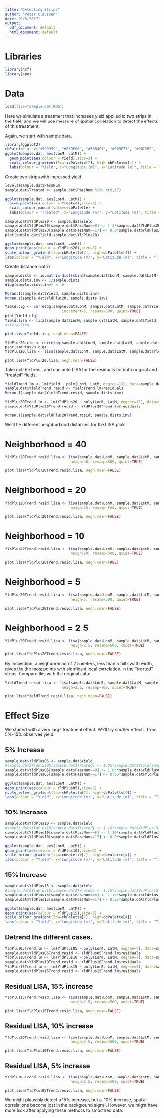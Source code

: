 ```yaml
---
title: "Detecting Strips"
author: "Peter Claussen"
date: "9/5/2017"
output:
  pdf_document: default
  html_document: default
---
```


# Libraries

```r
library(ncf)
library(ape)
```

# Data

```r
load(file="sample.dat.Rda")
```

Here we simulate a treatment that increases yield applied to two strips in the field, and we will use measure of spatial correlation to detect the effects of this treatment.

Again, we start with sample data,

```r
library(ggplot2)
cbPalette <- c("#999999", "#E69F00", "#56B4E9", "#009E73", "#0072B2", "#D55E00", "#F0E442","#CC79A7","#000000","#734f80", "#2b5a74", "#004f39", "#787221", "#003959", "#6aaf00", "#663cd3")
ggplot(sample.dat, aes(LonM, LatM)) + 
  geom_point(aes(colour = Yield),size=3) + 
  scale_colour_gradient(low=cbPalette[7], high=cbPalette[4]) +
  labs(colour = "Yield", x="Longitude (m)", y="Latitude (m)", title = "Sample Yield Monitor Data")
```

Create two strips with increased yield.

```r
levels(sample.dat$PassNum)
sample.dat$Treated <- sample.dat$PassNum %in% c(8,17)
```

```r
ggplot(sample.dat, aes(LonM, LatM)) + 
  geom_point(aes(colour = Treated),size=3) + 
  scale_colour_manual(values=cbPalette) +
  labs(colour = "Treated", x="Longitude (m)", y="Latitude (m)", title = "Sample Yield Monitor Data")
```

```r
sample.dat$YldPlus20 <- sample.dat$Yield
sample.dat$YldPlus20[sample.dat$PassNum==8] <- 1.2*sample.dat$YldPlus20[sample.dat$PassNum==8]
sample.dat$YldPlus20[sample.dat$PassNum==17] <- 0.8*sample.dat$YldPlus20[sample.dat$PassNum==17]
plot(sample.dat$Yield,sample.dat$YldPlus20)
```


```r
ggplot(sample.dat, aes(LonM, LatM)) + 
geom_point(aes(colour = YldPlus20),size=3) + 
scale_colour_gradient(low=cbPalette[7], high=cbPalette[4]) +
labs(colour = "Yield", x="Longitude (m)", y="Latitude (m)", title = "Treated (20%) Yield Monitor Data")
```

Create distance matrix

```r
sample.dists <- as.matrix(dist(cbind(sample.dat$LonM, sample.dat$LatM)))
sample.dists.inv <- 1/sample.dists
diag(sample.dists.inv) <- 0
```

```r
Moran.I(sample.dat$Yield, sample.dists.inv)
Moran.I(sample.dat$YldPlus20, sample.dists.inv)
```


```r
Yield.clg <- correlog(sample.dat$LonM, sample.dat$LatM, sample.dat$Yield, 
                          increment=5, resamp=500, quiet=TRUE)
plot(Yield.clg)
Yield.lisa <- lisa(sample.dat$LonM, sample.dat$LatM, sample.dat$Yield, neigh=10, resamp=500, quiet=TRUE)
#Yield.lisa
```

```r
plot.lisa(Yield.lisa, negh.mean=FALSE)
```

```r
YldPlus20.clg <- correlog(sample.dat$LonM, sample.dat$LatM, sample.dat$YldPlus20, increment=5, resamp=500, quiet=TRUE)
plot(YldPlus20.clg)
YldPlus20.lisa <- lisa(sample.dat$LonM, sample.dat$LatM, sample.dat$YldPlus20, neigh=10, resamp=500, quiet=TRUE)
```

```r
plot.lisa(YldPlus20.lisa, negh.mean=FALSE)
```

Take out the trend, and compute LISA for the residuals for both original and "treated" fields.

```r
YieldTrend.lm <- lm(Yield ~ poly(LonM, LatM, degree=11), data=sample.dat)
sample.dat$YieldTrend.resid <- YieldTrend.lm$residuals
Moran.I(sample.dat$YieldTrend.resid, sample.dists.inv)

YldPlus20Trend.lm <- lm(YldPlus20 ~ poly(LonM, LatM, degree=11), data=sample.dat)
sample.dat$YldPlus20Trend.resid <- YldPlus20Trend.lm$residuals

Moran.I(sample.dat$YldPlus20Trend.resid, sample.dists.inv)
```

We'll try different neighborhood distances for the LISA plots.

# Neighborhood = 40 

```r

YldPlus20Trend.resid.lisa <- lisa(sample.dat$LonM, sample.dat$LatM, sample.dat$YldPlus20Trend.resid,
                              neigh=40, resamp=500, quiet=TRUE)
```

```r
plot.lisa(YldPlus20Trend.resid.lisa, negh.mean=FALSE)
```


# Neighborhood = 20 

```r
YldPlus20Trend.resid.lisa <- lisa(sample.dat$LonM, sample.dat$LatM, sample.dat$YldPlus20Trend.resid,
                              neigh=20, resamp=500, quiet=TRUE)
```

```r
plot.lisa(YldPlus20Trend.resid.lisa, negh.mean=FALSE)
```

# Neighborhood = 10 

```r
YldPlus20Trend.resid.lisa <- lisa(sample.dat$LonM, sample.dat$LatM, sample.dat$YldPlus20Trend.resid,
                              neigh=10, resamp=500, quiet=TRUE)
```

```r
plot.lisa(YldPlus20Trend.resid.lisa, negh.mean=TRUE)
```


# Neighborhood = 5 

```r
YldPlus20Trend.resid.lisa <- lisa(sample.dat$LonM, sample.dat$LatM, sample.dat$YldPlus20Trend.resid,
                              neigh=5, resamp=500, quiet=TRUE)
```

```r
plot.lisa(YldPlus20Trend.resid.lisa, negh.mean=FALSE)
```


# Neighborhood = 2.5

```r
YldPlus20Trend.resid.lisa <- lisa(sample.dat$LonM, sample.dat$LatM, sample.dat$YldPlus20Trend.resid,
                              neigh=2.5, resamp=500, quiet=TRUE)
```

```r
plot.lisa(YldPlus20Trend.resid.lisa, negh.mean=FALSE)
```


By inspection, a neighborhood of 2.5 meters, less than a full swath width, gives the the most points with signficant local correlation, in the "treated" strips. Compare this with the original data:

```r
YieldTrend.resid.lisa <- lisa(sample.dat$LonM, sample.dat$LatM, sample.dat$YieldTrend.resid, 
                          neigh=2.5, resamp=500, quiet=TRUE)
```

```r
plot.lisa(YieldTrend.resid.lisa, negh.mean=FALSE)
```


# Effect Size

We started with a very large treatment effect. We'll try smaller effects, from 5%-15% observed yield.

## 5% Increase
```r
sample.dat$YldPlus05 <- sample.dat$Yield
#sample.dat$YldPlus05[sample.dat$Treated] <- 1.05*sample.dat$Yield[sample.dat$Treated]
sample.dat$YldPlus05[sample.dat$PassNum==8] <- 1.05*sample.dat$YldPlus05[sample.dat$PassNum==8]
sample.dat$YldPlus05[sample.dat$PassNum==17] <- 0.95*sample.dat$YldPlus05[sample.dat$PassNum==17]
```

```r
ggplot(sample.dat, aes(LonM, LatM)) + 
geom_point(aes(colour = YldPlus05),size=3) + 
scale_colour_gradient(low=cbPalette[7], high=cbPalette[4]) +
labs(colour = "Yield", x="Longitude (m)", y="Latitude (m)", title = "Treated (5%) Yield Monitor Data")
```

## 10% Increase

```r
sample.dat$YldPlus10 <- sample.dat$Yield
#sample.dat$YldPlus10[sample.dat$Treated] <- 1.10*sample.dat$YldPlus10[sample.dat$Treated]
sample.dat$YldPlus10[sample.dat$PassNum==8] <- 1.10*sample.dat$YldPlus10[sample.dat$PassNum==8]
sample.dat$YldPlus10[sample.dat$PassNum==17] <- 0.9*sample.dat$YldPlus10[sample.dat$PassNum==17]
```

```r
ggplot(sample.dat, aes(LonM, LatM)) + 
geom_point(aes(colour = YldPlus10),size=3) + 
scale_colour_gradient(low=cbPalette[7], high=cbPalette[4]) +
labs(colour = "Yield", x="Longitude (m)", y="Latitude (m)", title = "Treated (10%) Yield Monitor Data")
```

## 15% Increase

```r
sample.dat$YldPlus15 <- sample.dat$Yield
#sample.dat$YldPlus15[sample.dat$Treated] <- 1.15*sample.dat$YldPlus15[sample.dat$Treated]
sample.dat$YldPlus15[sample.dat$PassNum==8] <- 1.15*sample.dat$YldPlus15[sample.dat$PassNum==8]
sample.dat$YldPlus15[sample.dat$PassNum==17] <- 0.85*sample.dat$YldPlus15[sample.dat$PassNum==17]
```

```r
ggplot(sample.dat, aes(LonM, LatM)) + 
geom_point(aes(colour = YldPlus15),size=3) + 
scale_colour_gradient(low=cbPalette[7], high=cbPalette[4]) +
labs(colour = "Yield", x="Longitude (m)", y="Latitude (m)", title = "Treated (15%) Yield Monitor Data")
```

## Detrend the different cases.

```r
YldPlus05Trend.lm <- lm(YldPlus05 ~ poly(LonM, LatM, degree=7), data=sample.dat)
sample.dat$YldPlus05Trend.resid <- YldPlus05Trend.lm$residuals
YldPlus10Trend.lm <- lm(YldPlus10 ~ poly(LonM, LatM, degree=7), data=sample.dat)
sample.dat$YldPlus10Trend.resid <- YldPlus10Trend.lm$residuals
YldPlus15Trend.lm <- lm(YldPlus15 ~ poly(LonM, LatM, degree=7), data=sample.dat)
sample.dat$YldPlus15Trend.resid <- YldPlus15Trend.lm$residuals
```

## Residual LISA, 15% increase

```r
YldPlus15Trend.resid.lisa <- lisa(sample.dat$LonM, sample.dat$LatM, sample.dat$YldPlus15Trend.resid,
                              neigh=2.5, resamp=500, quiet=TRUE)
```

```r
plot.lisa(YldPlus15Trend.resid.lisa, negh.mean=FALSE)
```


## Residual LISA, 10% increase

```r
YldPlus10Trend.resid.lisa <- lisa(sample.dat$LonM, sample.dat$LatM, sample.dat$YldPlus10Trend.resid,
                              neigh=2.5, resamp=500, quiet=TRUE)
```

```r
plot.lisa(YldPlus10Trend.resid.lisa, negh.mean=FALSE)
```


## Residual LISA, 5% increase

```r
YldPlus05Trend.resid.lisa <- lisa(sample.dat$LonM, sample.dat$LatM, sample.dat$YldPlus05Trend.resid,
                              neigh=2.5, resamp=500, quiet=TRUE)
```

```r
plot.lisa(YldPlus05Trend.resid.lisa, negh.mean=FALSE)
```

We might plausibly detect a 15% increase, but at 10% increase, spatial correlations become lost in the background signal. However, we might have more luck after applying these methods to smoothed data.
